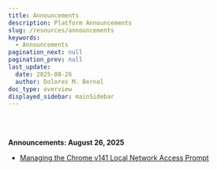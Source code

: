 ```yaml
---
title: Announcements
description: Platform Announcements
slug: /resources/announcements
keywords:
  - Announcements
pagination_next: null
pagination_prev: null
last_update:
  date: 2025-08-26
  author: Dolores M. Bernal
doc_type: overview
displayed_sidebar: mainSidebar
---
```


<br/>
<br/>

**Announcements: August 26, 2025**

- [Managing the Chrome v141 Local Network Access Prompt](https://docs.beyondidentity.com/docs/resources/announcements/)